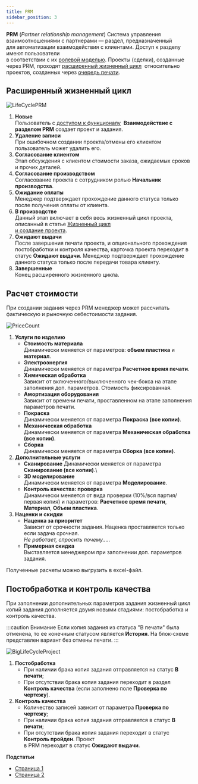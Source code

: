 ```yaml
---
title: PRM
sidebar_position: 3
---
```

**PRM** (*Partner relationship management*) Система управления взаимоотношениями с партнерами — раздел, 
предназначенный для автоматизации взаимодействия с клиентами. Доступ к разделу имеют пользователи\
в соответствии с их [ролевой моделью](https://yt.omegafuture.ru/articles/RedFabMES-A-774/%D0%A0%D0%BE%D0%BB%D0%B5%D0%B2%D0%B0%D1%8F-%D0%BC%D0%BE%D0%B4%D0%B5%D0%BB%D1%8C). 
Проекты (сделки), созданные через PRM, проходят [расширенный жизненный цикл](https://yt.omegafuture.ru/#%20%D0%A0%D0%B0%D1%81%D1%88%D0%B8%D1%80%D0%B5%D0%BD%D0%BD%D1%8B%D0%B9%20%D0%B6%D0%B8%D0%B7%D0%BD%D0%B5%D0%BD%D0%BD%D1%8B%D0%B9%20%D1%86%D0%B8%D0%BA%D0%BB) 
относительно проектов, созданных через [очередь печати](https://yt.omegafuture.ru/articles/RedFabMES-A-780/%D0%96%D0%B8%D0%B7%D0%BD%D0%B5%D0%BD%D0%BD%D1%8B%D0%B9-%D1%86%D0%B8%D0%BA%D0%BB-%D0%B8-%D1%81%D0%BE%D0%B7%D0%B4%D0%B0%D0%BD%D0%B8%D0%B5-%D0%BF%D1%80%D0%BE%D0%B5%D0%BA%D1%82%D0%B0).

## Расширенный жизненный цикл

![LifeCyclePRM](./img/LifeCyclePRM.png)

1. **Новые**\
   Пользователь с [доступом к функционалу](https://yt.omegafuture.ru/articles/RedFabMES-A-774/%D0%A0%D0%BE%D0%BB%D0%B5%D0%B2%D0%B0%D1%8F-%D0%BC%D0%BE%D0%B4%D0%B5%D0%BB%D1%8C) 
   **Взаимодействие с разделом PRM** создает проект и задания.
2. **Удаление записи**\
   При ошибочном создании проекта/отмены его клиентом пользователь может удалить его.
3. **Согласование клиентом**\
   Этап обсуждения с клиентом стоимости заказа, ожидаемых сроков и прочих деталей.
4. **Согласование производством**\
   Согласование проекта с сотрудником ролью **Начальник производства**.
5. **Ожидание оплаты**\
   Менеджер подтверждает прохождение данного статуса только после получения оплаты от клиента.
6. **В производстве**\
   Данный этап включает в себя весь жизненный цикл проекта, описанный в статье [Жизненный цикл\
   и создание проекта](https://yt.omegafuture.ru/articles/RedFabMES-A-780/%D0%96%D0%B8%D0%B7%D0%BD%D0%B5%D0%BD%D0%BD%D1%8B%D0%B9-%D1%86%D0%B8%D0%BA%D0%BB-%D0%B8-%D1%81%D0%BE%D0%B7%D0%B4%D0%B0%D0%BD%D0%B8%D0%B5-%D0%BF%D1%80%D0%BE%D0%B5%D0%BA%D1%82%D0%B0 "RedFabMES-A-780: Жизненный цикл и создание проекта").
7. **Ожидают выдачи**\
   После завершения печати проекта, и опционального прохождения постобработки и контроля качества, 
   карточка проекта переходит в статус **Ожидают выдачи**. Менеджер подтверждает прохождение 
   данного статуса только после передачи товара клиенту.
8. **Завершенные**\
   Конец расширенного жизненного цикла.

## Расчет стоимости 

При создании задания через PRM менеджер может рассчитать фактическую и рыночную себестоимости задания.

![PriceCount](./img/PriceCount.png)

1. **Услуги по изделию**
   - **Стоимость материала**\
      Динамически меняется от параметров: **объем пластика** и **материал**.
   - **Электроэнергия**\
      Динамически меняется от параметра **Расчетное время печати**.
   - **Химическая обработка**\
      Зависит от включенного/выключенного чек-бокса на этапе заполнения доп. параметров. Стоимость фиксированная.
   - **Амортизация оборудования**\
      Зависит от времени печати, проставленном на этапе заполнения параметров печати.
   - **Покраска**\
      Динамически меняется от параметра **Покраска (все копии)**.
   - **Механическая обработка**\
      Динамически меняется от параметра **Механическая обработка (все копии)**.
   - **Сборка**\
      Динамически меняется от параметра **Сборка (все копии)**.
2. **Дополнительные услуги**
   - **Сканирование**
      Динамически меняется от параметра **Сканирование (все копии)**.\      
   - **3D моделирование**\
      Динамически меняется от параметра **Моделирование**.
   - **Контроль качества: проверка**\
      Динамически меняется от вида проверки (10%/вся партия/первая копия) и параметров: 
      **Расчетное время печати**, **Материал**, **Объем пластика**.
3. **Наценки и скидки**
   - **Наценка за приоритет**\
      Зависит от срочности задания. Наценка проставляется только если задача срочная.\
      *Не работает, спросить почему.....*
   - **Примерная скидка**\
      Выставляется менеджером при заполнении доп. параметров задания.

Полученные расчеты можно выгрузить в excel-файл.

## Постобработка и контроль качества 

При заполнении дополнительных параметров задания жизненный цикл копий задания дополняется двумя новыми стадиями: постобработка и контроль качества.

:::caution Внимание
      Если копия задания из статуса "В печати" была отменена, то ее конечным статусом является **История**.
      На блок-схеме представлен вариант без отмены печати.
:::

![BigLifeCycleProject](./img/BigLifeCycleProject.png)

1. **Постобработка**
   - При наличии брака копия задания отправляется на статус **В печати**;
   - При отсутствии брака копия задания переходит в раздел **Контроль качества** (если заполнено поле 
   **Проверка по чертежу**).
2. **Контроль качества**
   - Количество записей зависит от параметра **Проверка по чертежу**;
   - При наличии брака копия задания отправляется в статус **В печати**;
   - При отсутствии брака копия задания переходит в статус **Контроль пройден**. Проект\
   в PRM переходит в статус **Ожидают выдачи**.

**Подстатьи**
- [Страница 1](./page1.md)
- [Страница 2](./page2.md)
